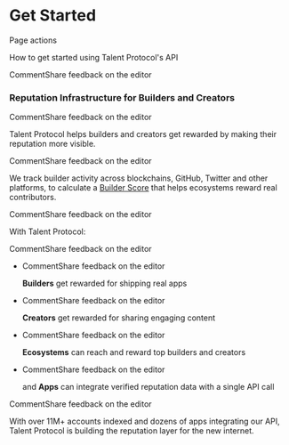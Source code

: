 # Get Started

Page actions

How to get started using Talent Protocol's API

CommentShare feedback on the editor

### Reputation Infrastructure for Builders and Creators[](https://app.gitbook.com/o/-Mb_Wi2wHgkerzhobNQn/s/WJyY4C57wYFZ4o1158L9/developers/get-started/~/change-requests/draft#reputation-infrastructure-for-builders-and-creators)

CommentShare feedback on the editor

Talent Protocol helps builders and creators get rewarded by making their reputation more visible.

CommentShare feedback on the editor

We track builder activity across blockchains, GitHub, Twitter and other platforms, to calculate a [Builder Score](https://app.gitbook.com/o/-Mb_Wi2wHgkerzhobNQn/s/WJyY4C57wYFZ4o1158L9/protocol-concepts/scoring-systems/builder-score) that helps ecosystems reward real contributors.

CommentShare feedback on the editor

With Talent Protocol:

CommentShare feedback on the editor

-   CommentShare feedback on the editor

    **Builders** get rewarded for shipping real apps


-   CommentShare feedback on the editor

    **Creators** get rewarded for sharing engaging content


-   CommentShare feedback on the editor

    **Ecosystems** can reach and reward top builders and creators


-   CommentShare feedback on the editor

    and **Apps** can integrate verified reputation data with a single API call


CommentShare feedback on the editor

With over 11M+ accounts indexed and dozens of apps integrating our API, Talent Protocol is building the reputation layer for the new internet.
